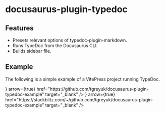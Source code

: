 
# docusaurus-plugin-typedoc

<PackageDescription pjson={pjson}></PackageDescription>

## Features

- Presets relevant options of typedoc-plugin-markdown.
- Runs TypeDoc from the Docusaurus CLI.
- Builds sidebar file.

## Example

The following is a simple example of a VitePress project running TypeDoc.

<Cards num={2}>
  <Cards.Card
    title="View on Github"
    icon={<FontAwesomeIcon icon={faGithub} />}
    arrow={true}
    href="https://github.com/tgreyuk/docusaurus-plugin-typedoc-example"
    target="_blank"
  />
  <Cards.Card
    title="View on StackBlitz"
    icon={<FontAwesomeIcon icon={faBolt} />}
    arrow={true}
    href="https://stackblitz.com/~/github.com/tgreyuk/docusaurus-plugin-typedoc-example"
    target="_blank"
  />
</Cards>
